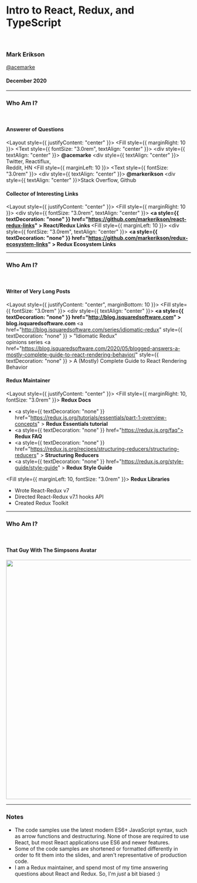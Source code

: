 <!-- prettier-ignore-start -->


<!-- prettier-ignore-end -->

# Intro to React, Redux, and TypeScript

<br />

### Mark Erikson

<Heading size={3} textColor="blue">
  <a href="https://twitter.com/acemarke" style={{ textDecoration: "none" }}>
    @acemarke
  </a>
</Heading>

#### December 2020


---

### Who Am I?

<br />

#### Answerer of Questions

<Layout style={{ justifyContent: "center" }}>
  <Fill style={{ marginRight: 10 }}>
    <Text style={{ fontSize: "3.0rem", textAlign: "center" }}>
      <div style={{ textAlign: "center" }}>
        <b>@acemarke</b>
      </div>
      <div style={{ textAlign: "center" }}>
        Twitter, Reactiflux, <br />
        Reddit, HN
      </div>
    </Text>
  </Fill>
  <Fill style={{ marginLeft: 10 }}>
    <Text style={{ fontSize: "3.0rem" }}>
      <div style={{ textAlign: "center" }}>
        <b>@markerikson</b>
      </div>
      <div style={{ textAlign: "center" }}>Stack Overflow, Github</div>
    </Text>
  </Fill>
</Layout>

#### Collector of Interesting Links

<Layout style={{ justifyContent: "center" }}>
  <Fill style={{ marginRight: 10 }}>
    <div style={{ fontSize: "3.0rem", textAlign: "center" }}>
      <b>
        <a
          style={{ textDecoration: "none" }}
          href="https://github.com/markerikson/react-redux-links"
        >
          React/Redux Links
        </a>
      </b>
    </div>
  </Fill>
  <Fill style={{ marginLeft: 10 }}>
    <div style={{ fontSize: "3.0rem", textAlign: "center" }}>
      <b>
        <a
          style={{ textDecoration: "none" }}
          href="https://github.com/markerikson/redux-ecosystem-links"
        >
          Redux Ecosystem Links
        </a>
      </b>
    </div>
  </Fill>
</Layout>

---

### Who Am I?

<br />

#### Writer of Very Long Posts

<Layout style={{ justifyContent: "center", marginBottom: 10 }}>
  <Fill style={{ fontSize: "3.0rem" }}>
    <div style={{ textAlign: "center" }}>
      <b>
        <a
          style={{ textDecoration: "none" }}
          href="http://blog.isquaredsoftware.com"
        >
          blog.isquaredsoftware.com
        </a>
      </b>
    </div>
    <Layout>
      <Fill>
        <a
          href="http://blog.isquaredsoftware.com/series/idiomatic-redux"
          style={{ textDecoration: "none" }}
        >
          "Idiomatic Redux"
          <br />
          opinions series
        </a>
      </Fill>
      <Fill>
        <a
          href="https://blog.isquaredsoftware.com/2020/05/blogged-answers-a-mostly-complete-guide-to-react-rendering-behavior/"
          style={{ textDecoration: "none" }}
        >
          A (Mostly) Complete Guide to React Rendering Behavior
        </a>
      </Fill>
    </Layout>
  </Fill>
</Layout>

#### Redux Maintainer

<Layout style={{ justifyContent: "center" }}>
  <Fill style={{ marginRight: 10, fontSize: "3.0rem" }}>
    <b>Redux Docs</b>
    <ul>
      <li>
        <a
          style={{ textDecoration: "none" }}
          href="https://redux.js.org/tutorials/essentials/part-1-overview-concepts"
        >
          <b>Redux Essentials tutorial</b>
        </a>
      </li>
      <li>
        <a style={{ textDecoration: "none" }} href="https://redux.js.org/faq">
          <b>Redux FAQ</b>
        </a>
      </li>
      <li>
        <a
          style={{ textDecoration: "none" }}
          href="https://redux.js.org/recipes/structuring-reducers/structuring-reducers"
        >
          <b>Structuring Reducers</b>
        </a>
      </li>
      <li>
        <a
          style={{ textDecoration: "none" }}
          href="https://redux.js.org/style-guide/style-guide"
        >
          <b>Redux Style Guide</b>
        </a>
      </li>
    </ul>
  </Fill>
  <Fill style={{ marginLeft: 10, fontSize: "3.0rem" }}>
    <b>Redux Libraries</b>
    <ul>
      <li>Wrote React-Redux v7</li>
      <li>Directed React-Redux v7.1 hooks API</li>
      <li>Created Redux Toolkit</li>
    </ul>
  </Fill>
</Layout>

---


### Who Am I?

<br />

#### That Guy With The Simpsons Avatar

<div style={{ display: "flex", flexDirection: "column" }}>
  <Image src={simpsonsMarkHead} height="650" />
</div>

---

### Notes

- The code samples use the latest modern ES6+ JavaScript syntax, such as arrow functions and destructuring. None of those are required to use React, but most React applications use ES6 and newer features.
- Some of the code samples are shortened or formatted differently in order to fit them into the slides, and aren't representative of production code.
- I am a Redux maintainer, and spend most of my time answering questions about React and Redux. So, I'm _just_ a bit biased :)
